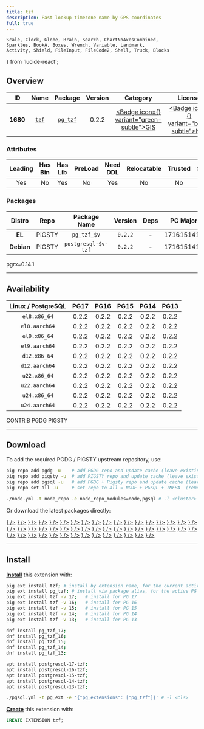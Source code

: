 ```yaml
---
title: tzf
description: Fast lookup timezone name by GPS coordinates
full: true
---
```


    Scale, Clock, Globe, Brain, Search, ChartNoAxesCombined,
    Sparkles, BookA, Boxes, Wrench, Variable, Landmark,
    Activity, Shield, FileInput, FileCode2, Shell, Truck, Blocks
} from 'lucide-react';

## Overview

| <TooltipIconButton tooltip="Extension unique identifier" side="top">ID</TooltipIconButton> | <TooltipIconButton tooltip="Extension name" side="top">Name</TooltipIconButton> | <TooltipIconButton tooltip="Package name for installation" side="top">Package</TooltipIconButton> | <TooltipIconButton tooltip="Latest available extension version" side="top">Version</TooltipIconButton> | <TooltipIconButton tooltip="Extension category" side="top">Category</TooltipIconButton> | <TooltipIconButton tooltip="Open source license" side="top">License</TooltipIconButton> | <TooltipIconButton tooltip="Programming language" side="top">Lang</TooltipIconButton> |
|:--------:|:--------:|:----------:|:--------------:|:---------------------------------------:|:------------------------------------------------------:|:----:|
| **1680** | [`tzf`](https://github.com/ringsaturn/pg-tzf) | [`pg_tzf`](/ext/tzf) | 0.2.2 | <a href="/ext/gis" className="no-underline"><Badge icon={<Globe />} variant="green-subtle">GIS</Badge></a> | <a href="/ext/list/license#mit" className="no-underline"><Badge icon={<Scale />} variant="blue-subtle">MIT</Badge></a> | <a href="/ext/list/lang#rust"><Badge icon={<FileCode2 />} variant="amber-subtle">Rust</Badge></a> |

### Attributes

| <TooltipIconButton tooltip="The Primary Leading extension in the Package" side="top">Leading</TooltipIconButton> | <TooltipIconButton tooltip="Contains binary utils" side="top">Has Bin</TooltipIconButton> | <TooltipIconButton tooltip="Contains .so shared library files" side="top">Has Lib</TooltipIconButton> | <TooltipIconButton tooltip="Requires preloading via shared_preload_libraries" side="top">PreLoad</TooltipIconButton> | <TooltipIconButton tooltip="Requires CREATE EXTENSION DDL command" side="top">Need DDL</TooltipIconButton> | <TooltipIconButton tooltip="Can be installed in any schema" side="top">Relocatable</TooltipIconButton> | <TooltipIconButton tooltip="Can be created by non-superuser" side="top">Trusted</TooltipIconButton> | <TooltipIconButton tooltip="Schemas used by this extension" side="top">Schemas</TooltipIconButton> |
|:-------:|:-------:|:-------:|:-------:|:--------:|:-----------:|:-------:|:-------:|
| Yes | No | Yes | No | Yes | No | No | - |

### Packages

| <TooltipIconButton tooltip="Linux distribution family, EL or Debian" side="top">Distro</TooltipIconButton> | <TooltipIconButton tooltip="Package repository" side="top">Repo</TooltipIconButton> | <TooltipIconButton tooltip="The RPM/DEB Package Name Pattern (replace $v with real pg major)" side="top">Package Name</TooltipIconButton> | <TooltipIconButton tooltip="Latest package version" side="top">Version</TooltipIconButton> | <TooltipIconButton tooltip="RPM/DEB Package dependencies" side="top">Deps</TooltipIconButton> | <TooltipIconButton tooltip="Available in these PostgreSQL Major Versions" side="top">PG Major</TooltipIconButton> |
|:----------:|:--------:|:------------------------:|:-----------:|:------------:|:------------------:|
|   **EL**   | <Badge variant="amber-subtle"><span className="font-bold">PIGSTY</span></Badge> | `pg_tzf_$v` | `0.2.2` | - | <Badge variant="green-subtle">17</Badge><Badge variant="green-subtle">16</Badge><Badge variant="green-subtle">15</Badge><Badge variant="green-subtle">14</Badge><Badge variant="green-subtle">13</Badge> |
| **Debian** | <Badge variant="amber-subtle"><span className="font-bold">PIGSTY</span></Badge> | `postgresql-$v-tzf` | `0.2.2` | - | <Badge variant="green-subtle">17</Badge><Badge variant="green-subtle">16</Badge><Badge variant="green-subtle">15</Badge><Badge variant="green-subtle">14</Badge><Badge variant="green-subtle">13</Badge> |


<Callout title="Comments" type="info">
    pgrx=0.14.1
</Callout>


------

## Availability

| <TooltipIconButton tooltip="Linux Distro Arch / PostgreSQL Major Version" side="top">Linux / PostgreSQL </TooltipIconButton> | **PG17** | **PG16** | **PG15** | **PG14** | **PG13** |
|:-----:|:-----:|:-----:|:-----:|:-----:|:-----:|
| `el8.x86_64` | <Badge variant="amber-subtle">0.2.2</Badge> | <Badge variant="amber-subtle">0.2.2</Badge> | <Badge variant="amber-subtle">0.2.2</Badge> | <Badge variant="amber-subtle">0.2.2</Badge> | <Badge variant="amber-subtle">0.2.2</Badge> |
| `el8.aarch64` | <Badge variant="amber-subtle">0.2.2</Badge> | <Badge variant="amber-subtle">0.2.2</Badge> | <Badge variant="amber-subtle">0.2.2</Badge> | <Badge variant="amber-subtle">0.2.2</Badge> | <Badge variant="amber-subtle">0.2.2</Badge> |
| `el9.x86_64` | <Badge variant="amber-subtle">0.2.2</Badge> | <Badge variant="amber-subtle">0.2.2</Badge> | <Badge variant="amber-subtle">0.2.2</Badge> | <Badge variant="amber-subtle">0.2.2</Badge> | <Badge variant="amber-subtle">0.2.2</Badge> |
| `el9.aarch64` | <Badge variant="amber-subtle">0.2.2</Badge> | <Badge variant="amber-subtle">0.2.2</Badge> | <Badge variant="amber-subtle">0.2.2</Badge> | <Badge variant="amber-subtle">0.2.2</Badge> | <Badge variant="amber-subtle">0.2.2</Badge> |
| `d12.x86_64` | <Badge variant="amber-subtle">0.2.2</Badge> | <Badge variant="amber-subtle">0.2.2</Badge> | <Badge variant="amber-subtle">0.2.2</Badge> | <Badge variant="amber-subtle">0.2.2</Badge> | <Badge variant="amber-subtle">0.2.2</Badge> |
| `d12.aarch64` | <Badge variant="amber-subtle">0.2.2</Badge> | <Badge variant="amber-subtle">0.2.2</Badge> | <Badge variant="amber-subtle">0.2.2</Badge> | <Badge variant="amber-subtle">0.2.2</Badge> | <Badge variant="amber-subtle">0.2.2</Badge> |
| `u22.x86_64` | <Badge variant="amber-subtle">0.2.2</Badge> | <Badge variant="amber-subtle">0.2.2</Badge> | <Badge variant="amber-subtle">0.2.2</Badge> | <Badge variant="amber-subtle">0.2.2</Badge> | <Badge variant="amber-subtle">0.2.2</Badge> |
| `u22.aarch64` | <Badge variant="amber-subtle">0.2.2</Badge> | <Badge variant="amber-subtle">0.2.2</Badge> | <Badge variant="amber-subtle">0.2.2</Badge> | <Badge variant="amber-subtle">0.2.2</Badge> | <Badge variant="amber-subtle">0.2.2</Badge> |
| `u24.x86_64` | <Badge variant="amber-subtle">0.2.2</Badge> | <Badge variant="amber-subtle">0.2.2</Badge> | <Badge variant="amber-subtle">0.2.2</Badge> | <Badge variant="amber-subtle">0.2.2</Badge> | <Badge variant="amber-subtle">0.2.2</Badge> |
| `u24.aarch64` | <Badge variant="amber-subtle">0.2.2</Badge> | <Badge variant="amber-subtle">0.2.2</Badge> | <Badge variant="amber-subtle">0.2.2</Badge> | <Badge variant="amber-subtle">0.2.2</Badge> | <Badge variant="amber-subtle">0.2.2</Badge> |

<Badge variant="green-subtle"><span className="font-black">CONTRIB</span></Badge> <Badge variant="blue-subtle"><span className="font-black">PGDG</span></Badge> <Badge variant="amber-subtle"><span className="font-black">PIGSTY</span></Badge>

------

## Download

To add the required PGDG / PIGSTY upstream repository, use:

```bash tab="pig"
pig repo add pgdg -u    # add PGDG repo and update cache (leave existing repos)
pig repo add pigsty -u  # add PIGSTY repo and update cache (leave existing repos)
pig repo add pgsql -u   # add PGDG + Pigsty repo and update cache (leave existing repos)
pig repo set all -u     # set repo to all = NODE + PGSQL + INFRA  (remove existing repos)
```
```bash tab="pigsty"
./node.yml -t node_repo -e node_repo_modules=node,pgsql # -l <cluster>
```

Or download the latest packages directly:

<Files>
    <Folder name="el8.x86_64">
        <a href="https://repo.pigsty.io/yum/pgsql/el8.x86_64/pg_tzf_17-0.2.2-1PIGSTY.el8.x86_64.rpm"><File name="pg_tzf_17-0.2.2-1PIGSTY.el8.x86_64.rpm" icon={<Package className="text-emerald-500" />} /></a>
        <a href="https://repo.pigsty.io/yum/pgsql/el8.x86_64/pg_tzf_16-0.2.2-1PIGSTY.el8.x86_64.rpm"><File name="pg_tzf_16-0.2.2-1PIGSTY.el8.x86_64.rpm" icon={<Package className="text-emerald-500" />} /></a>
        <a href="https://repo.pigsty.io/yum/pgsql/el8.x86_64/pg_tzf_15-0.2.2-1PIGSTY.el8.x86_64.rpm"><File name="pg_tzf_15-0.2.2-1PIGSTY.el8.x86_64.rpm" icon={<Package className="text-emerald-500" />} /></a>
        <a href="https://repo.pigsty.io/yum/pgsql/el8.x86_64/pg_tzf_14-0.2.2-1PIGSTY.el8.x86_64.rpm"><File name="pg_tzf_14-0.2.2-1PIGSTY.el8.x86_64.rpm" icon={<Package className="text-emerald-500" />} /></a>
        <a href="https://repo.pigsty.io/yum/pgsql/el8.x86_64/pg_tzf_13-0.2.2-1PIGSTY.el8.x86_64.rpm"><File name="pg_tzf_13-0.2.2-1PIGSTY.el8.x86_64.rpm" icon={<Package className="text-emerald-500" />} /></a>
    </Folder>
    <Folder name="el8.aarch64">
        <a href="https://repo.pigsty.io/yum/pgsql/el8.aarch64/pg_tzf_17-0.2.2-1PIGSTY.el8.aarch64.rpm"><File name="pg_tzf_17-0.2.2-1PIGSTY.el8.aarch64.rpm" icon={<Package className="text-orange-500" />} /></a>
        <a href="https://repo.pigsty.io/yum/pgsql/el8.aarch64/pg_tzf_16-0.2.2-1PIGSTY.el8.aarch64.rpm"><File name="pg_tzf_16-0.2.2-1PIGSTY.el8.aarch64.rpm" icon={<Package className="text-orange-500" />} /></a>
        <a href="https://repo.pigsty.io/yum/pgsql/el8.aarch64/pg_tzf_15-0.2.2-1PIGSTY.el8.aarch64.rpm"><File name="pg_tzf_15-0.2.2-1PIGSTY.el8.aarch64.rpm" icon={<Package className="text-orange-500" />} /></a>
        <a href="https://repo.pigsty.io/yum/pgsql/el8.aarch64/pg_tzf_14-0.2.2-1PIGSTY.el8.aarch64.rpm"><File name="pg_tzf_14-0.2.2-1PIGSTY.el8.aarch64.rpm" icon={<Package className="text-orange-500" />} /></a>
        <a href="https://repo.pigsty.io/yum/pgsql/el8.aarch64/pg_tzf_13-0.2.2-1PIGSTY.el8.aarch64.rpm"><File name="pg_tzf_13-0.2.2-1PIGSTY.el8.aarch64.rpm" icon={<Package className="text-orange-500" />} /></a>
    </Folder>
    <Folder name="el9.x86_64">
        <a href="https://repo.pigsty.io/yum/pgsql/el9.x86_64/pg_tzf_17-0.2.2-1PIGSTY.el9.x86_64.rpm"><File name="pg_tzf_17-0.2.2-1PIGSTY.el9.x86_64.rpm" icon={<Package className="text-emerald-500" />} /></a>
        <a href="https://repo.pigsty.io/yum/pgsql/el9.x86_64/pg_tzf_16-0.2.2-1PIGSTY.el9.x86_64.rpm"><File name="pg_tzf_16-0.2.2-1PIGSTY.el9.x86_64.rpm" icon={<Package className="text-emerald-500" />} /></a>
        <a href="https://repo.pigsty.io/yum/pgsql/el9.x86_64/pg_tzf_15-0.2.2-1PIGSTY.el9.x86_64.rpm"><File name="pg_tzf_15-0.2.2-1PIGSTY.el9.x86_64.rpm" icon={<Package className="text-emerald-500" />} /></a>
        <a href="https://repo.pigsty.io/yum/pgsql/el9.x86_64/pg_tzf_14-0.2.2-1PIGSTY.el9.x86_64.rpm"><File name="pg_tzf_14-0.2.2-1PIGSTY.el9.x86_64.rpm" icon={<Package className="text-emerald-500" />} /></a>
        <a href="https://repo.pigsty.io/yum/pgsql/el9.x86_64/pg_tzf_13-0.2.2-1PIGSTY.el9.x86_64.rpm"><File name="pg_tzf_13-0.2.2-1PIGSTY.el9.x86_64.rpm" icon={<Package className="text-emerald-500" />} /></a>
    </Folder>
    <Folder name="el9.aarch64">
        <a href="https://repo.pigsty.io/yum/pgsql/el9.aarch64/pg_tzf_17-0.2.2-1PIGSTY.el9.aarch64.rpm"><File name="pg_tzf_17-0.2.2-1PIGSTY.el9.aarch64.rpm" icon={<Package className="text-orange-500" />} /></a>
        <a href="https://repo.pigsty.io/yum/pgsql/el9.aarch64/pg_tzf_16-0.2.2-1PIGSTY.el9.aarch64.rpm"><File name="pg_tzf_16-0.2.2-1PIGSTY.el9.aarch64.rpm" icon={<Package className="text-orange-500" />} /></a>
        <a href="https://repo.pigsty.io/yum/pgsql/el9.aarch64/pg_tzf_15-0.2.2-1PIGSTY.el9.aarch64.rpm"><File name="pg_tzf_15-0.2.2-1PIGSTY.el9.aarch64.rpm" icon={<Package className="text-orange-500" />} /></a>
        <a href="https://repo.pigsty.io/yum/pgsql/el9.aarch64/pg_tzf_14-0.2.2-1PIGSTY.el9.aarch64.rpm"><File name="pg_tzf_14-0.2.2-1PIGSTY.el9.aarch64.rpm" icon={<Package className="text-orange-500" />} /></a>
        <a href="https://repo.pigsty.io/yum/pgsql/el9.aarch64/pg_tzf_13-0.2.2-1PIGSTY.el9.aarch64.rpm"><File name="pg_tzf_13-0.2.2-1PIGSTY.el9.aarch64.rpm" icon={<Package className="text-orange-500" />} /></a>
    </Folder>
    <Folder name="d12.x86_64">
        <a href="https://repo.pigsty.io/apt/pgsql/bookworm/pool/main/t/tzf/postgresql-17-tzf_0.2.2-1PIGSTY~bookworm_amd64.deb"><File name="postgresql-17-tzf_0.2.2-1PIGSTY~bookworm_amd64.deb" icon={<Box className="text-emerald-500" />} /></a>
        <a href="https://repo.pigsty.io/apt/pgsql/bookworm/pool/main/t/tzf/postgresql-16-tzf_0.2.2-1PIGSTY~bookworm_amd64.deb"><File name="postgresql-16-tzf_0.2.2-1PIGSTY~bookworm_amd64.deb" icon={<Box className="text-emerald-500" />} /></a>
        <a href="https://repo.pigsty.io/apt/pgsql/bookworm/pool/main/t/tzf/postgresql-15-tzf_0.2.2-1PIGSTY~bookworm_amd64.deb"><File name="postgresql-15-tzf_0.2.2-1PIGSTY~bookworm_amd64.deb" icon={<Box className="text-emerald-500" />} /></a>
        <a href="https://repo.pigsty.io/apt/pgsql/bookworm/pool/main/t/tzf/postgresql-14-tzf_0.2.2-1PIGSTY~bookworm_amd64.deb"><File name="postgresql-14-tzf_0.2.2-1PIGSTY~bookworm_amd64.deb" icon={<Box className="text-emerald-500" />} /></a>
        <a href="https://repo.pigsty.io/apt/pgsql/bookworm/pool/main/t/tzf/postgresql-13-tzf_0.2.2-1PIGSTY~bookworm_amd64.deb"><File name="postgresql-13-tzf_0.2.2-1PIGSTY~bookworm_amd64.deb" icon={<Box className="text-emerald-500" />} /></a>
    </Folder>
    <Folder name="d12.aarch64">
        <a href="https://repo.pigsty.io/apt/pgsql/bookworm/pool/main/t/tzf/postgresql-17-tzf_0.2.2-1PIGSTY~bookworm_arm64.deb"><File name="postgresql-17-tzf_0.2.2-1PIGSTY~bookworm_arm64.deb" icon={<Box className="text-orange-500" />} /></a>
        <a href="https://repo.pigsty.io/apt/pgsql/bookworm/pool/main/t/tzf/postgresql-16-tzf_0.2.2-1PIGSTY~bookworm_arm64.deb"><File name="postgresql-16-tzf_0.2.2-1PIGSTY~bookworm_arm64.deb" icon={<Box className="text-orange-500" />} /></a>
        <a href="https://repo.pigsty.io/apt/pgsql/bookworm/pool/main/t/tzf/postgresql-15-tzf_0.2.2-1PIGSTY~bookworm_arm64.deb"><File name="postgresql-15-tzf_0.2.2-1PIGSTY~bookworm_arm64.deb" icon={<Box className="text-orange-500" />} /></a>
        <a href="https://repo.pigsty.io/apt/pgsql/bookworm/pool/main/t/tzf/postgresql-14-tzf_0.2.2-1PIGSTY~bookworm_arm64.deb"><File name="postgresql-14-tzf_0.2.2-1PIGSTY~bookworm_arm64.deb" icon={<Box className="text-orange-500" />} /></a>
        <a href="https://repo.pigsty.io/apt/pgsql/bookworm/pool/main/t/tzf/postgresql-13-tzf_0.2.2-1PIGSTY~bookworm_arm64.deb"><File name="postgresql-13-tzf_0.2.2-1PIGSTY~bookworm_arm64.deb" icon={<Box className="text-orange-500" />} /></a>
    </Folder>
    <Folder name="u22.x86_64">
        <a href="https://repo.pigsty.io/apt/pgsql/jammy/pool/main/t/tzf/postgresql-17-tzf_0.2.2-1PIGSTY~jammy_amd64.deb"><File name="postgresql-17-tzf_0.2.2-1PIGSTY~jammy_amd64.deb" icon={<Box className="text-emerald-500" />} /></a>
        <a href="https://repo.pigsty.io/apt/pgsql/jammy/pool/main/t/tzf/postgresql-16-tzf_0.2.2-1PIGSTY~jammy_amd64.deb"><File name="postgresql-16-tzf_0.2.2-1PIGSTY~jammy_amd64.deb" icon={<Box className="text-emerald-500" />} /></a>
        <a href="https://repo.pigsty.io/apt/pgsql/jammy/pool/main/t/tzf/postgresql-15-tzf_0.2.2-1PIGSTY~jammy_amd64.deb"><File name="postgresql-15-tzf_0.2.2-1PIGSTY~jammy_amd64.deb" icon={<Box className="text-emerald-500" />} /></a>
        <a href="https://repo.pigsty.io/apt/pgsql/jammy/pool/main/t/tzf/postgresql-14-tzf_0.2.2-1PIGSTY~jammy_amd64.deb"><File name="postgresql-14-tzf_0.2.2-1PIGSTY~jammy_amd64.deb" icon={<Box className="text-emerald-500" />} /></a>
        <a href="https://repo.pigsty.io/apt/pgsql/jammy/pool/main/t/tzf/postgresql-13-tzf_0.2.2-1PIGSTY~jammy_amd64.deb"><File name="postgresql-13-tzf_0.2.2-1PIGSTY~jammy_amd64.deb" icon={<Box className="text-emerald-500" />} /></a>
    </Folder>
    <Folder name="u22.aarch64">
        <a href="https://repo.pigsty.io/apt/pgsql/jammy/pool/main/t/tzf/postgresql-17-tzf_0.2.2-1PIGSTY~jammy_arm64.deb"><File name="postgresql-17-tzf_0.2.2-1PIGSTY~jammy_arm64.deb" icon={<Box className="text-orange-500" />} /></a>
        <a href="https://repo.pigsty.io/apt/pgsql/jammy/pool/main/t/tzf/postgresql-16-tzf_0.2.2-1PIGSTY~jammy_arm64.deb"><File name="postgresql-16-tzf_0.2.2-1PIGSTY~jammy_arm64.deb" icon={<Box className="text-orange-500" />} /></a>
        <a href="https://repo.pigsty.io/apt/pgsql/jammy/pool/main/t/tzf/postgresql-15-tzf_0.2.2-1PIGSTY~jammy_arm64.deb"><File name="postgresql-15-tzf_0.2.2-1PIGSTY~jammy_arm64.deb" icon={<Box className="text-orange-500" />} /></a>
        <a href="https://repo.pigsty.io/apt/pgsql/jammy/pool/main/t/tzf/postgresql-14-tzf_0.2.2-1PIGSTY~jammy_arm64.deb"><File name="postgresql-14-tzf_0.2.2-1PIGSTY~jammy_arm64.deb" icon={<Box className="text-orange-500" />} /></a>
        <a href="https://repo.pigsty.io/apt/pgsql/jammy/pool/main/t/tzf/postgresql-13-tzf_0.2.2-1PIGSTY~jammy_arm64.deb"><File name="postgresql-13-tzf_0.2.2-1PIGSTY~jammy_arm64.deb" icon={<Box className="text-orange-500" />} /></a>
    </Folder>
    <Folder name="u24.x86_64">
        <a href="https://repo.pigsty.io/apt/pgsql/noble/pool/main/t/tzf/postgresql-17-tzf_0.2.2-1PIGSTY~noble_amd64.deb"><File name="postgresql-17-tzf_0.2.2-1PIGSTY~noble_amd64.deb" icon={<Box className="text-emerald-500" />} /></a>
        <a href="https://repo.pigsty.io/apt/pgsql/noble/pool/main/t/tzf/postgresql-16-tzf_0.2.2-1PIGSTY~noble_amd64.deb"><File name="postgresql-16-tzf_0.2.2-1PIGSTY~noble_amd64.deb" icon={<Box className="text-emerald-500" />} /></a>
        <a href="https://repo.pigsty.io/apt/pgsql/noble/pool/main/t/tzf/postgresql-15-tzf_0.2.2-1PIGSTY~noble_amd64.deb"><File name="postgresql-15-tzf_0.2.2-1PIGSTY~noble_amd64.deb" icon={<Box className="text-emerald-500" />} /></a>
        <a href="https://repo.pigsty.io/apt/pgsql/noble/pool/main/t/tzf/postgresql-14-tzf_0.2.2-1PIGSTY~noble_amd64.deb"><File name="postgresql-14-tzf_0.2.2-1PIGSTY~noble_amd64.deb" icon={<Box className="text-emerald-500" />} /></a>
        <a href="https://repo.pigsty.io/apt/pgsql/noble/pool/main/t/tzf/postgresql-13-tzf_0.2.2-1PIGSTY~noble_amd64.deb"><File name="postgresql-13-tzf_0.2.2-1PIGSTY~noble_amd64.deb" icon={<Box className="text-emerald-500" />} /></a>
    </Folder>
    <Folder name="u24.aarch64">
        <a href="https://repo.pigsty.io/apt/pgsql/noble/pool/main/t/tzf/postgresql-17-tzf_0.2.2-1PIGSTY~noble_arm64.deb"><File name="postgresql-17-tzf_0.2.2-1PIGSTY~noble_arm64.deb" icon={<Box className="text-orange-500" />} /></a>
        <a href="https://repo.pigsty.io/apt/pgsql/noble/pool/main/t/tzf/postgresql-16-tzf_0.2.2-1PIGSTY~noble_arm64.deb"><File name="postgresql-16-tzf_0.2.2-1PIGSTY~noble_arm64.deb" icon={<Box className="text-orange-500" />} /></a>
        <a href="https://repo.pigsty.io/apt/pgsql/noble/pool/main/t/tzf/postgresql-15-tzf_0.2.2-1PIGSTY~noble_arm64.deb"><File name="postgresql-15-tzf_0.2.2-1PIGSTY~noble_arm64.deb" icon={<Box className="text-orange-500" />} /></a>
        <a href="https://repo.pigsty.io/apt/pgsql/noble/pool/main/t/tzf/postgresql-14-tzf_0.2.2-1PIGSTY~noble_arm64.deb"><File name="postgresql-14-tzf_0.2.2-1PIGSTY~noble_arm64.deb" icon={<Box className="text-orange-500" />} /></a>
        <a href="https://repo.pigsty.io/apt/pgsql/noble/pool/main/t/tzf/postgresql-13-tzf_0.2.2-1PIGSTY~noble_arm64.deb"><File name="postgresql-13-tzf_0.2.2-1PIGSTY~noble_arm64.deb" icon={<Box className="text-orange-500" />} /></a>
    </Folder>
</Files>

------

## Install

[**Install**](/docs/pgsql/extension/install) this extension with:

```bash tab="pig"
pig ext install tzf; # install by extension name, for the current active PG version
pig ext install pg_tzf; # install via package alias, for the active PG version
pig ext install tzf -v 17;   # install for PG 17
pig ext install tzf -v 16;   # install for PG 16
pig ext install tzf -v 15;   # install for PG 15
pig ext install tzf -v 14;   # install for PG 14
pig ext install tzf -v 13;   # install for PG 13
```
```bash tab="yum" 
dnf install pg_tzf_17;
dnf install pg_tzf_16;
dnf install pg_tzf_15;
dnf install pg_tzf_14;
dnf install pg_tzf_13;
```
```bash tab="apt" 
apt install postgresql-17-tzf;
apt install postgresql-16-tzf;
apt install postgresql-15-tzf;
apt install postgresql-14-tzf;
apt install postgresql-13-tzf;
```
```bash tab="ansible"
./pgsql.yml -t pg_ext -e '{"pg_extensions": ["pg_tzf"]}' # -l <cls>
```

[**Create**](/docs/pgsql/extension/create) this extension with:

```sql
CREATE EXTENSION tzf;
```


